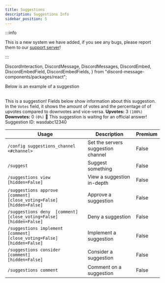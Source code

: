 ```yaml
---
title: Suggestions
description: Suggestions Info
sidebar_position: 5
---
```


:::info

This is a new system we have added, if you see any bugs, please report them to our [support server](/support)!

:::

  DiscordInteraction,
  DiscordMessage,
  DiscordMessages,
  DiscordEmbed,
  DiscordEmbedField,
  DiscordEmbedFields,
} from "discord-message-components/packages/react";

Below is an example of a suggestion

<br/>
<DiscordComponent>
    <DiscordMessage author="Docs Bot" avatar="blue" bot>
        <DiscordEmbed
        authorIcon="/img/logo.png"
        authorName="User#0000"
        thumbnail="/img/logo.png"
        borderColor="#5865F2"
        timestamp="12/24/2022"
        footerIcon="/img/logo.png"
        image="/img/banner-v3.png"
        >
        This is a suggestion! Fields below show information about this suggestion. In the <code>Votes</code> field, it shows the amount of votes and the percentage of of upvotes compared to downvotes and vice-versa.            
            <DiscordEmbedFields slot="fields" inline="true">
                <DiscordEmbedField fieldTitle="Votes">
                  <strong>Upvotes:</strong> 3 <code>(100%)</code>
                  <br/>
                  <strong>Downvotes:</strong> 0 <code>(0%)</code>
                </DiscordEmbedField>
                <DiscordEmbedField fieldTitle="Status">
                  📣 This suggestion is waiting for an official answer!
                </DiscordEmbedField>
            </DiscordEmbedFields>
            <span slot="footer">Suggestion ID: wasdabc12340</span>
        </DiscordEmbed>
    </DiscordMessage>
</DiscordComponent>


| Usage      | Description | Premium |
| ----------- | ----------- | ----------- |
| <code>/config suggestions_channel <#channel></code>      | Set the servers suggestion channel       |   False        |
| <code>/suggest <suggestion></code>   | Suggest something        |     False        |
| <code>/suggestions view <id> [hidden=False]</code>   | View a suggestion in-depth        |     False        |
| <code>/suggestions approve <id> [comment] [close_voting=False] [hidden=False]</code>   | Approve a suggestion        |     False        |
| <code>/suggestions deny <id> [comment] [close_voting=False] [hidden=False]</code>   | Deny a suggestion        |     False        |
| <code>/suggestions implement <id> [comment] [close_voting=False] [hidden=False]</code>   | Implement a suggestion        |     False        |
| <code>/suggestions consider <id> [comment] [hidden=False]</code>   | Consider a suggestion        |     False        |
| <code>/suggestions comment <id> <comment></code>   | Comment on a suggestion        |     False        |
<br />
